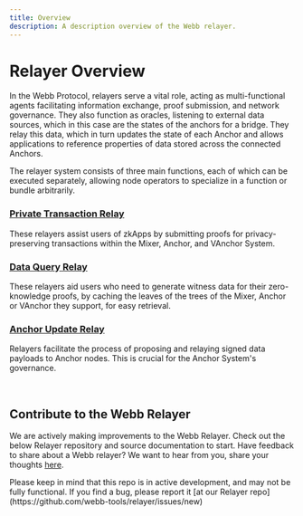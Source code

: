 ```yaml
---
title: Overview
description: A description overview of the Webb relayer.
---
```



# Relayer Overview

In the Webb Protocol, relayers serve a vital role, acting as multi-functional agents facilitating information exchange, proof submission, and network governance. They also function as oracles, listening to external data sources, which in this case are the states of the anchors for a bridge. They relay this data, which in turn updates the state of each Anchor and allows applications to reference properties of data stored across the connected Anchors.

The relayer system consists of three main functions, each of which can be executed separately, allowing node operators to specialize in a function or bundle arbitrarily.

### [Private Transaction Relay](private-tx.mdx)

These relayers assist users of zkApps by submitting proofs for privacy-preserving transactions within the Mixer, Anchor, and VAnchor System.

### [Data Query Relay](data-querying.mdx)

These relayers aid users who need to generate witness data for their zero-knowledge proofs, by caching the leaves of the trees of the Mixer, Anchor or VAnchor they support, for easy retrieval.

### [Anchor Update Relay](anchor-update.mdx)

Relayers facilitate the process of proposing and relaying signed data payloads to Anchor nodes. This is crucial for the Anchor System's governance.

<br />

<RelayerImages />

## Contribute to the Webb Relayer

We are actively making improvements to the Webb Relayer. Check out the below Relayer repository and source documentation to start. Have feedback to share about a Webb
relayer? We want to hear from you, share your thoughts [here](https://github.com/webb-tools/feedback/discussions/categories/webb-relayer-feedback).

<Callout type="info">
  Please keep in mind that this repo is in active development, and may not be fully functional. If you find a bug, please report it [at our Relayer repo](https://github.com/webb-tools/relayer/issues/new)
</Callout>

<RelayerImpl />
